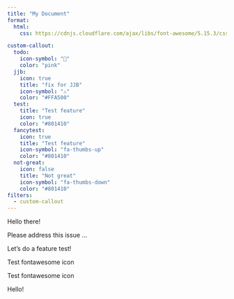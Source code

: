 ```yaml
---
title: "My Document"
format:
  html:
    css: https://cdnjs.cloudflare.com/ajax/libs/font-awesome/5.15.3/css/all.min.css

custom-callout:    
  todo:
    icon-symbol: "📝"
    color: "pink"
  jjb:
    icon: true
    title: "fix for JJB"
    icon-symbol: "⚠️"
    color: "#FFA500"
  test:
    title: "Test feature"
    icon: true
    color: "#801410"
  fancytest:
    icon: true
    title: "Test feature"
    icon-symbol: "fa-thumbs-up"
    color: "#801410"
  not-great:
    icon: false
    title: "Not great"
    icon-symbol: "fa-thumbs-down"
    color: "#801410"
filters:
  - custom-callout
---
```


::: todo
Hello there!
:::

::: jjb
Please address this issue ... 
:::

::: test
Let's do a feature test!
:::

::: fancytest
Test fontawesome icon
:::


::: not-great
Test fontawesome icon
:::

::: {.callout-note}
Hello!
:::
